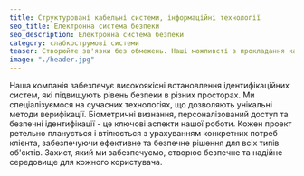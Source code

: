 ```yaml
---
title: Структуровані кабельні системи, інформаційні технології
seo_title: Електронна система безпеки
seo_description: Електронна система безпеки
category: слабкострумові системи
teaser: Створюйте зв'язки без обмежень. Наші можливсті з прокладання кабельних систем - ключ до ефективного з'єднання вашої інфраструктури.
image: "./header.jpg"
---
```

<p>
Наша компанія забезпечує високоякісні встановлення ідентифікаційних систем, які підвищують рівень безпеки в різних просторах. Ми спеціалізуємося на сучасних технологіях, що дозволяють унікальні методи верифікації. Біометричні визнання, персоналізований доступ та безпечні ідентифікації - це ключові аспекти нашої роботи. Кожен проект ретельно планується і втілюється з урахуванням конкретних потреб клієнта, забезпечуючи ефективне та безпечне рішення для всіх типів об'єктів. Захист, який ми забезпечуємо, створює безпечне та надійне середовище для кожного користувача.
</p>